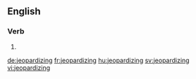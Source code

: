 ==English==

===Verb===
{{head|en}}

# {{present participle of|jeopardize|lang=en}}

[[de:jeopardizing]]
[[fr:jeopardizing]]
[[hu:jeopardizing]]
[[sv:jeopardizing]]
[[vi:jeopardizing]]